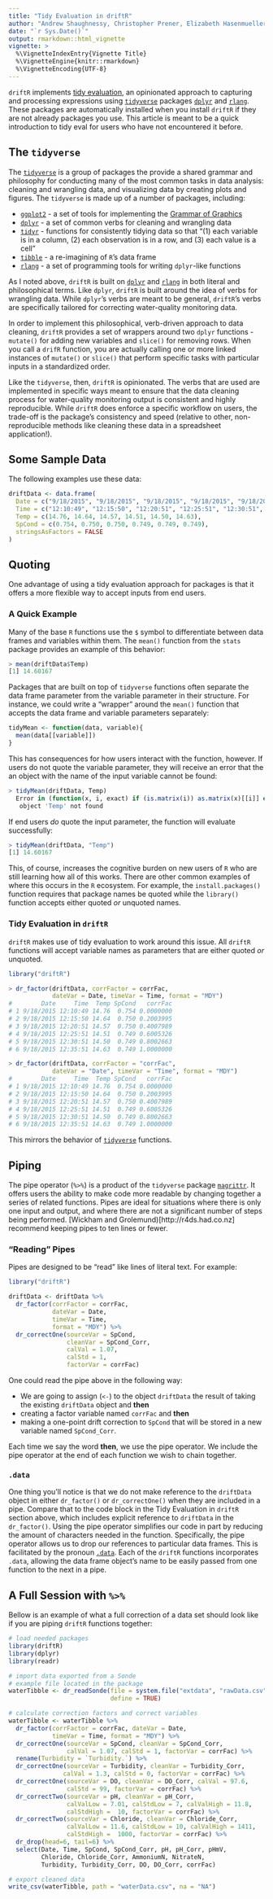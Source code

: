 ```yaml
---
title: "Tidy Evaluation in driftR"
author: "Andrew Shaughnessy, Christopher Prener, Elizabeth Hasenmueller"
date: "`r Sys.Date()`"
output: rmarkdown::html_vignette
vignette: >
  %\VignetteIndexEntry{Vignette Title}
  %\VignetteEngine{knitr::rmarkdown}
  %\VignetteEncoding{UTF-8}
---
```


`driftR` implements [tidy evaluation](http://rlang.tidyverse.org/articles/tidy-evaluation.html), an opinionated approach to capturing and processing expressions using [`tidyverse`](https://www.tidyverse.org) packages [`dplyr`](http://dplyr.tidyverse.org) and [`rlang`](http://rlang.tidyverse.org). These packages are automatically installed when you install `driftR` if they are not already packages you use. This article is meant to be a quick introduction to tidy eval for users who have not encountered it before.

## The `tidyverse`
The [`tidyverse`](https://www.tidyverse.org) is a group of packages the provide a shared grammar and philosophy for conducting many of the most common tasks in data analysis: cleaning and wrangling data, and visualizing data by creating plots and figures. The `tidyverse` is made up of a number of packages, including:

* [`ggplot2`](http://ggplot2.tidyverse.org) - a set of tools for implementing the [Grammar of Graphics](http://vita.had.co.nz/papers/layered-grammar.pdf)
* [`dplyr`](http://dplyr.tidyverse.org) - a set of common verbs for cleaning and wrangling data
* [`tidyr`](http://tidyr.tidyverse.org) - functions for consistently tidying data so that "(1) each variable is in a column, (2) each observation is in a row, and (3) each value is a cell"
* [`tibble`](http://tibble.tidyverse.org) - a re-imagining of `R`'s data frame
* [`rlang`](http://rlang.tidyverse.org) - a set of programming tools for writing `dplyr`-like functions

As I noted above, `driftR` is built on [`dplyr`](http://dplyr.tidyverse.org) and [`rlang`](http://rlang.tidyverse.org) in both literal and philosophical terms. Like `dplyr`, `driftR` is built around the idea of verbs for wrangling data. While `dplyr`'s verbs are meant to be general, `driftR`'s verbs are specifically tailored for correcting water-quality monitoring data. 

In order to implement this philosophical, verb-driven approach to data cleaning, `driftR` provides a set of wrappers around two `dplyr` functions - `mutate()` for adding new variables and `slice()` for removing rows. When you call a `drifR` function, you are actually calling one or more linked instances of `mutate()` or `slice()` that perform specific tasks with particular inputs in a standardized order. 

Like the `tidyverse`, then, `driftR` is opinionated. The verbs that are used are implemented in specific ways meant to ensure that the data cleaning process for water-quality monitoring output is consistent and highly reproducible. While `driftR` does enforce a specific workflow on users, the trade-off is the package's consistency and speed (relative to other, non-reproducible methods like cleaning these data in a spreadsheet application!).

## Some Sample Data
The following examples use these data:

```r
driftData <- data.frame(
  Date = c("9/18/2015", "9/18/2015", "9/18/2015", "9/18/2015", "9/18/2015", "9/18/2015"),
  Time = c("12:10:49", "12:15:50", "12:20:51", "12:25:51", "12:30:51", "12:35:51"),
  Temp = c(14.76, 14.64, 14.57, 14.51, 14.50, 14.63),
  SpCond = c(0.754, 0.750, 0.750, 0.749, 0.749, 0.749),
  stringsAsFactors = FALSE
)
```

## Quoting

One advantage of using a tidy evaluation approach for packages is that it offers a more flexible way to accept inputs from end users.

### A Quick Example

Many of the base `R` functions use the `$` symbol to differentiate between data frames and variables within them. The `mean()` function from the `stats` package provides an example of this behavior:

```r
> mean(driftData$Temp)
[1] 14.60167
```

Packages that are built on top of `tidyverse` functions often separate the data frame parameter from the variable parameter in their structure. For instance, we could write a "wrapper" around the `mean()` function that accepts the data frame and variable parameters separately:

```r
tidyMean <- function(data, variable){
  mean(data[[variable]])
}
```

This has consequences for how users interact with the function, however. If users do not quote the variable parameter, they will receive an error that the an object with the name of the input variable cannot be found:

```r
> tidyMean(driftData, Temp)
  Error in (function(x, i, exact) if (is.matrix(i)) as.matrix(x)[[i]] else .subset2(x,  : 
   object 'Temp' not found 
```

If end users *do* quote the input parameter, the function will evaluate successfully:

```r
> tidyMean(driftData, "Temp")
[1] 14.60167
```

This, of course, increases the cognitive burden on new users of `R` who are still learning how all of this works. There are other common examples of where this occurs in the `R` ecosystem. For example, the `install.packages()` function requires that package names be quoted while the `library()` function accepts either quoted *or* unquoted names.

### Tidy Evaluation in `driftR`
`driftR` makes use of tidy evaluation to work around this issue. All `driftR` functions will accept variable names as parameters that are either quoted *or* unquoted.

```r
library("driftR")

> dr_factor(driftData, corrFactor = corrFac, 
            dateVar = Date, timeVar = Time, format = "MDY")
#        Date     Time  Temp SpCond   corrFac
# 1 9/18/2015 12:10:49 14.76  0.754 0.0000000
# 2 9/18/2015 12:15:50 14.64  0.750 0.2003995
# 3 9/18/2015 12:20:51 14.57  0.750 0.4007989
# 4 9/18/2015 12:25:51 14.51  0.749 0.6005326
# 5 9/18/2015 12:30:51 14.50  0.749 0.8002663
# 6 9/18/2015 12:35:51 14.63  0.749 1.0000000

> dr_factor(driftData, corrFactor = "corrFac", 
            dateVar = "Date", timeVar = "Time", format = "MDY")
#        Date     Time  Temp SpCond   corrFac
# 1 9/18/2015 12:10:49 14.76  0.754 0.0000000
# 2 9/18/2015 12:15:50 14.64  0.750 0.2003995
# 3 9/18/2015 12:20:51 14.57  0.750 0.4007989
# 4 9/18/2015 12:25:51 14.51  0.749 0.6005326
# 5 9/18/2015 12:30:51 14.50  0.749 0.8002663
# 6 9/18/2015 12:35:51 14.63  0.749 1.0000000
```

This mirrors the behavior of [`tidyverse`](https://www.tidyverse.org) functions.

## Piping
The pipe operator (`%>%`) is a product of the `tidyverse` package [`magrittr`](http://magrittr.tidyverse.org). It offers users the ability to make code more readable by changing together a series of related functions. Pipes are ideal for situations where there is only one input and output, and where there are not a significant number of steps being performed. [Wickham and Grolemund)[http://r4ds.had.co.nz] recommend keeping pipes to ten lines or fewer.

### "Reading" Pipes

Pipes are designed to be "read" like lines of literal text. For example:

```r
library("driftR")

driftData <- driftData %>%
  dr_factor(corrFactor = corrFac, 
            dateVar = Date, 
            timeVar = Time, 
            format = "MDY") %>%
  dr_correctOne(sourceVar = SpCond, 
                cleanVar = SpCond_Corr, 
                calVal = 1.07, 
                calStd = 1, 
                factorVar = corrFac)
```

One could read the pipe above in the following way:

* We are going to assign (`<-`) to the object `driftData` the result of taking the existing `driftData` object and **then**
* creating a factor variable named `corrFac` and **then**
* making a one-point drift correction to `SpCond` that will be stored in a new variable named `SpCond_Corr`.

Each time we say the word **then**, we use the pipe operator. We include the pipe operator at the end of each function we wish to chain together.

### `.data`
One thing you'll notice is that we do not make reference to the `driftData` object in either `dr_factor()` or `dr_correctOne()` when they are included in a pipe. Compare that to the code block in the Tidy Evaluation in `driftR` section above, which includes explicit reference to `driftData` in the `dr_factor()`. Using the pipe operator simplifies our code in part by reducing the amount of characters needed in the function. Specifically, the pipe operator allows us to drop our references to particular data frames. This is facilitated by the pronoun [`.data`](http://rlang.tidyverse.org/reference/tidyeval-data.html). Each of the `driftR` functions incorporates `.data`, allowing the data frame object's name to be easily passed from one function to the next in a pipe.

## A Full Session with `%>%`

Bellow is an example of what a full correction of a data set should look like if you are piping `driftR` functions together:

```r
# load needed packages
library(driftR)
library(dplyr)
library(readr)

# import data exported from a Sonde 
# example file located in the package
waterTibble <- dr_readSonde(file = system.file("extdata", "rawData.csv", package="driftR"), 
                            define = TRUE)

# calculate correction factors and correct variables
waterTibble <- waterTibble %>%
  dr_factor(corrFactor = corrFac, dateVar = Date, 
            timeVar = Time, format = "MDY") %>%
  dr_correctOne(sourceVar = SpCond, cleanVar = SpCond_Corr, 
                calVal = 1.07, calStd = 1, factorVar = corrFac) %>%
  rename(Turbidity = `Turbidity.`) %>%
  dr_correctOne(sourceVar = Turbidity, cleanVar = Turbidity_Corr, 
               calVal = 1.3, calStd = 0, factorVar = corrFac) %>% 
  dr_correctOne(sourceVar = DO, cleanVar = DO_Corr, calVal = 97.6, 
                calStd = 99, factorVar = corrFac) %>%
  dr_correctTwo(sourceVar = pH, cleanVar = pH_Corr, 
                calValLow = 7.01, calStdLow = 7, calValHigh = 11.8, 
                calStdHigh =  10, factorVar = corrFac) %>%
  dr_correctTwo(sourceVar = Chloride, cleanVar = Chloride_Corr, 
                calValLow = 11.6, calStdLow = 10, calValHigh = 1411, 
                calStdHigh =  1000, factorVar = corrFac) %>%
  dr_drop(head=6, tail=6) %>%
  select(Date, Time, SpCond, SpCond_Corr, pH, pH_Corr, pHmV, 
         Chloride, Chloride_Corr, AmmoniumN, NitrateN, 
         Turbidity, Turbidity_Corr, DO, DO_Corr, corrFac)

# export cleaned data
write_csv(waterTibble, path = "waterData.csv", na = "NA")
```
